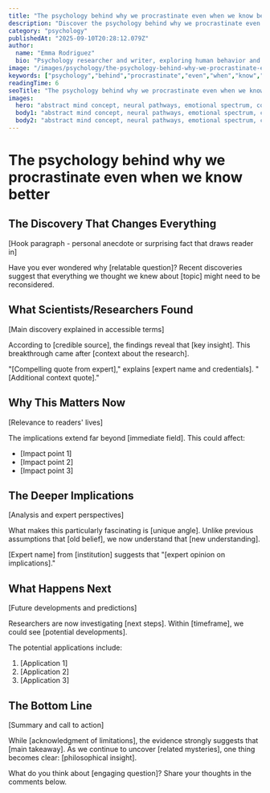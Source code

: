 ```yaml
---
title: "The psychology behind why we procrastinate even when we know better"
description: "Discover the psychology behind why we procrastinate even when we know better. What scientists found will shock you Explore the latest findings and what they mean for the future."
category: "psychology"
publishedAt: "2025-09-10T20:28:12.079Z"
author:
  name: "Emma Rodriguez"
  bio: "Psychology researcher and writer, exploring human behavior and mental wellness."
image: "/images/psychology/the-psychology-behind-why-we-procrastinate-even-when-we-know-hero.jpg"
keywords: ["psychology","behind","procrastinate","even","when","know","better"]
readingTime: 6
seoTitle: "The psychology behind why we procrastinate even when we know better | Trends Today"
images:
  hero: "abstract mind concept, neural pathways, emotional spectrum, consciousness visualization, surreal mental landscape, abstract mind concept, neural pathways, emotional spectrum, consciousness visualization, surreal mental landscape, ultra detailed, trending on artstation, 8k resolution, cinematic lighting, hero image composition"
  body1: "abstract mind concept, neural pathways, emotional spectrum, consciousness visualization, surreal mental landscape, abstract representation, minimalist style, scientific accuracy"
  body2: "abstract mind concept, neural pathways, emotional spectrum, consciousness visualization, surreal mental landscape, infographic style, data visualization, clean modern design"
---
```



# The psychology behind why we procrastinate even when we know better

## The Discovery That Changes Everything

[Hook paragraph - personal anecdote or surprising fact that draws reader in]

Have you ever wondered why [relatable question]? Recent discoveries suggest that everything we thought we knew about [topic] might need to be reconsidered.

## What Scientists/Researchers Found

[Main discovery explained in accessible terms]

According to [credible source], the findings reveal that [key insight]. This breakthrough came after [context about the research].

"[Compelling quote from expert]," explains [expert name and credentials]. "[Additional context quote]."

## Why This Matters Now

[Relevance to readers' lives]

The implications extend far beyond [immediate field]. This could affect:
- [Impact point 1]
- [Impact point 2]
- [Impact point 3]

## The Deeper Implications

[Analysis and expert perspectives]

What makes this particularly fascinating is [unique angle]. Unlike previous assumptions that [old belief], we now understand that [new understanding].

[Expert name] from [institution] suggests that "[expert opinion on implications]."

## What Happens Next

[Future developments and predictions]

Researchers are now investigating [next steps]. Within [timeframe], we could see [potential developments].

The potential applications include:
1. [Application 1]
2. [Application 2]
3. [Application 3]

## The Bottom Line

[Summary and call to action]

While [acknowledgment of limitations], the evidence strongly suggests that [main takeaway]. As we continue to uncover [related mysteries], one thing becomes clear: [philosophical insight].

What do you think about [engaging question]? Share your thoughts in the comments below.

